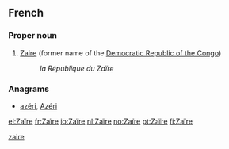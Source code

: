 {{also|zaire|Zaire|zaïre}}
==French==

===Proper noun===
{{fr-proper noun|m|sort=zaire}}

# [[Zaire]] (former name of the [[Democratic Republic of the Congo]])
#: ''la République du Zaïre''

===Anagrams===
* [[azéri#French|azéri]], [[Azéri#French|Azéri]]

[[Category:fr:Countries|zaire]]

[[el:Zaïre]]
[[fr:Zaïre]]
[[io:Zaïre]]
[[nl:Zaïre]]
[[no:Zaïre]]
[[pt:Zaïre]]
[[fi:Zaïre]]
